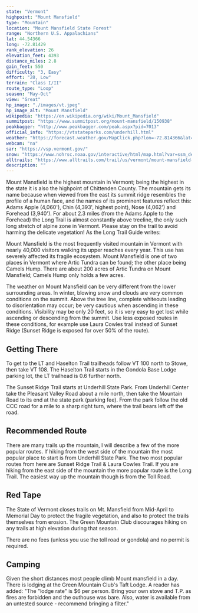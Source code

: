 ```yaml
---
state: "Vermont"
highpoint: "Mount Mansfield"
type: "Mountain"
location: "Mount Mansfield State Forest"
range: "Northern U.S. Appalachians"
lat: 44.54366
long: -72.81429
rank_elevation: 26
elevation_feet: 4393
distance_miles: 2.8
gain_feet: 550
difficulty: "3, Easy"
effort: "28, Low"
terrain: "Class I/II"
route_type: "Loop"
season: "May-Oct"
view: "Great"
hp_image: "./images/vt.jpeg"
hp_image_alt: "Mount Mansfield"
wikipedia: "https://en.wikipedia.org/wiki/Mount_Mansfield"
summitpost: "https://www.summitpost.org/mount-mansfield/150938"
peakbagger: "http://www.peakbagger.com/peak.aspx?pid=7013"
official_info: "https://vtstateparks.com/underhill.html"
weather: "https://forecast.weather.gov/MapClick.php?lon=-72.814366&lat=44.543822"
webcam: "na"
sar: "https://vsp.vermont.gov/"
snow: "https://www.nohrsc.noaa.gov/interactive/html/map.html?var=ssm_depth&min_x=-72.8856406159813&min_y=44.4438232421875&max_x=-72.743097787339&max_y=44.6438232421875&bgvar=dem&shdvar=shading&title=0&width=800&height=450&font=0&lbl=m&palette=0&h_o=0&metric=0&lp=0&no_header=0&snap=1&o7=1&o9=1&o11=1&o13=1"
alltrails: "https://www.alltrails.com/trail/us/vermont/mount-mansfield-loop-trail"
description: ""
---
```


Mount Mansfield is the highest mountain in Vermont; being the highest in the state it is also the highpoint of Chittenden County. The mountain gets its name because when viewed from the east its summit ridge resembles the profile of a human face, and the names of its prominent features reflect this: Adams Apple (4,060'), Chin (4,393', highest point), Nose (4,062') and Forehead (3,940'). For about 2.3 miles (from the Adams Apple to the Forehead) the Long Trail is almost constantly above treeline, the only such long stretch of alpine zone in Vermont. Please stay on the trail to avoid harming the delicate vegetation! As the Long Trail Guide writes:

Mount Mansfield is the most frequently visited mountain in Vermont with nearly 40,000 visitors walking its upper reaches every year. This use has severely affected its fragile ecosystem.
Mount Mansfield is one of two places in Vermont where Artic Tundra can be found; the other place being Camels Hump. There are about 200 acres of Artic Tundra on Mount Mansfield; Camels Hump only holds a few acres.

The weather on Mount Mansfield can be very different from the lower surrounding areas. In winter, blowing snow and clouds are very common conditions on the summit. Above the tree line, complete whiteouts leading to disorientation may occur; be very cautious when ascending in these conditions. Visibility may be only 20 feet, so it is very easy to get lost while ascending or descending from the summit. Use less exposed routes in these conditions, for example use Laura Cowles trail instead of Sunset Ridge (Sunset Ridge is exposed for over 50% of the route).

## Getting There
To get to the LT and Haselton Trail trailheads follow VT 100 north to Stowe, then take VT 108. The Haselton Trail starts in the Gondola Base Lodge parking lot, the LT trailhead is 0.6 further north.

The Sunset Ridge Trail starts at Underhill State Park. From Underhill Center take the Pleasant Valley Road about a mile north, then take the Mountain Road to its end at the state park (parking fee). From the park follow the old CCC road for a mile to a sharp right turn, where the trail bears left off the road.

## Recommended Route
There are many trails up the mountain, I will describe a few of the more popular routes. If hiking from the west side of the mountain the most popular place to start is from Underhill State Park. The two most popular routes from here are Sunset Ridge Trail & Laura Cowles Trail. If you are hiking from the east side of the mountain the more popular route is the Long Trail. The easiest way up the mountain though is from the Toll Road.

## Red Tape
The State of Vermont closes trails on Mt. Mansfield from Mid-April to Memorial Day to protect the fragile vegetation, and also to protect the trails themselves from erosion. The Green Mountain Club discourages hiking on any trails at high elevation during that season.

There are no fees (unless you use the toll road or gondola) and no permit is required.

## Camping
Given the short distances most people climb Mount mansfield in a day. There is lodging at the Green Mountain Club's Taft Lodge. A reader has added: "The "lodge rate" is $6 per person. Bring your own stove and T.P. as fires are forbidden and the outhouse was bare. Also, water is available from an untested source - recommend bringing a filter."
